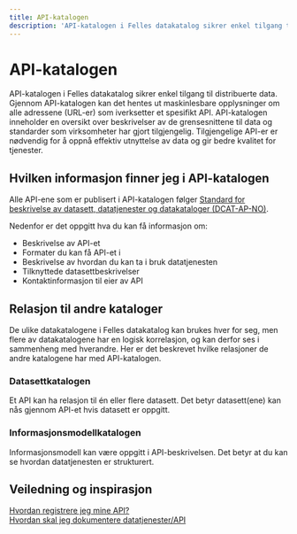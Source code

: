 ```yaml
---
title: API-katalogen
description: 'API-katalogen i Felles datakatalog sikrer enkel tilgang til distribuerte data.'
---
```


# API-katalogen

<Ingress>
    API-katalogen i Felles datakatalog sikrer enkel tilgang til distribuerte data. Gjennom API-katalogen kan det hentes
    ut maskinlesbare opplysninger om alle adressene (URL-er) som iverksetter et spesifikt API. API-katalogen inneholder
    en oversikt over beskrivelser av de grensesnittene til data og standarder som virksomheter har gjort tilgjengelig.
    Tilgjengelige API-er er nødvendig for å oppnå effektiv utnyttelse av data og gir bedre kvalitet for tjenester.
</Ingress>

<CatalogPromo
    text='Ønsker du å søke i API-katalogen?'
    button='Finn API →'
    link='/data-services'
/>

## Hvilken informasjon finner jeg i API-katalogen

Alle API-ene som er publisert i API-katalogen følger [Standard for beskrivelse av datasett, datatjenester og datakataloger (DCAT-AP-NO)](https://data.norge.no/specification/dcat-ap-no/).

Nedenfor er det oppgitt hva du kan få informasjon om:

-   Beskrivelse av API-et
-   Formater du kan få API-et i
-   Beskrivelse av hvordan du kan ta i bruk datatjenesten
-   Tilknyttede datasettbeskrivelser
-   Kontaktinformasjon til eier av API

## Relasjon til andre kataloger

De ulike datakatalogene i Felles datakatalog kan brukes hver for seg, men flere av datakatalogene har en logisk korrelasjon, og kan derfor ses i sammenheng med hverandre. Her er det beskrevet hvilke relasjoner de andre katalogene har med API-katalogen.

### Datasettkatalogen

Et API kan ha relasjon til én eller flere datasett. Det betyr datasett(ene) kan nås gjennom API-et hvis datasett er oppgitt.

### Informasjonsmodellkatalogen

Informasjonsmodell kan være oppgitt i API-beskrivelsen. Det betyr at du kan se hvordan datatjenesten er strukturert.

## Veiledning og inspirasjon

[Hvordan registrere jeg mine API?](https://informasjonsforvaltning.github.io/felles-datakatalog/api-katalog/)  
[Hvordan skal jeg dokumentere datatjenester/API](https://data.norge.no/specification/dcat-ap-no/#Datatjeneste)
